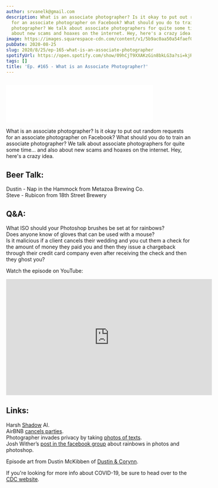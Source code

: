 ```yaml
---
author: srvanelk@gmail.com
description: What is an associate photographer? Is it okay to put out random requests
  for an associate photographer on Facebook? What should you do to train an associate
  photographer? We talk about associate photographers for quite some time... and also
  about new scams and hoaxes on the internet. Hey, here's a crazy idea.
image: https://images.squarespace-cdn.com/content/v1/5b9ac0aa50a54faef024c950/1598471910394-7OCR7D33WH8N3UQOHE7G/Dustin_Rainbows.jpeg?format=original
pubDate: 2020-08-25
slug: 2020/8/25/ep-165-what-is-an-associate-photographer
spotifyUrl: https://open.spotify.com/show/09hCjT9XXAKzGin8bkLG3a?si=kjRZvQ1JTb6Ov3HVzSSlWA
tags: []
title: 'Ep. #165 - What is an Associate Photographer?'
---
```


<figure>
  <img src="https://images.squarespace-cdn.com/content/v1/5b9ac0aa50a54faef024c950/1598471910394-7OCR7D33WH8N3UQOHE7G/Dustin_Rainbows.jpeg?format=original" alt="" />
</figure>
<iframe class="embedly-embed" src="//cdn.embedly.com/widgets/media.html?src=https%3A%2F%2Fanchor.fm%2Fweddingphotohangover%2Fembed%2Fepisodes%2FEp--165---What-is-an-Associate-Photographer-ein3ti&display_name=Anchor+FM+Inc.&url=https%3A%2F%2Fanchor.fm%2Fweddingphotohangover%2Fepisodes%2FEp--165---What-is-an-Associate-Photographer-ein3ti&image=https%3A%2F%2Fd3t3ozftmdmh3i.cloudfront.net%2Fproduction%2Fpodcast_uploaded_episode400%2F805714%2F805714-1598471780801-8f69c0bafb634.jpg&key=61d05c9d54e8455ea7a9677c366be814&type=text%2Fhtml&schema=anchor&wmode=opaque" width="400" height="102" scrolling="no" title="Anchor FM Inc. embed" frameborder="0" allow="autoplay; fullscreen" allowfullscreen="true"></iframe>

What is an associate photographer? Is it okay to put out random requests for an associate photographer on Facebook? What should you do to train an associate photographer? We talk about associate photographers for quite some time... and also about new scams and hoaxes on the internet. Hey, here's a crazy idea.

## Beer Talk:  
Dustin - Nap in the Hammock from Metazoa Brewing Co.  
Steve - Rubicon from 18th Street Brewery

## Q&A:  
What ISO should your Photoshop brushes be set at for rainbows?  
Does anyone know of gloves that can be used with a mouse?  
Is it malicious if a client cancels their wedding and you cut them a check for the amount of money they paid you and then they issue a chargeback through their credit card company even after receiving the check and then they ghost you?

Watch the episode on YouTube:

<iframe width="560" height="315" src="https://www.youtube.com/embed/PAKAVfyVxh4" frameborder="0" allow="autoplay; encrypted-media" allowfullscreen></iframe>

## Links:  
Harsh [Shadow](https://petapixel.com/2020/08/24/this-ai-automatically-removes-harsh-shadows-from-your-portraits/) AI.  
AirBNB [cancels parties](https://www.cnn.com/travel/article/airbnb-global-party-ban/index.html).  
Photographer invades privacy by taking [photos of texts](https://fstoppers.com/news/photographer-faces-backlash-voyeuristic-images-strangers-text-communications-506943).  
Josh Wither’s [post in the facebook group](https://www.facebook.com/groups/weddinghangover/?post_id=2786565628247737) about rainbows in photos and photoshop.

Episode art from Dustin McKibben of [Dustin & Corynn](https://dustinandcorynn.com/).

If you're looking for more info about COVID-19, be sure to head over to the [CDC website](https://www.cdc.gov/coronavirus/2019-ncov/index.html).